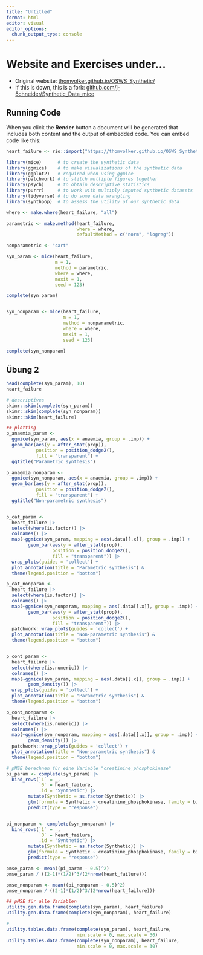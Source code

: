 ```yaml
---
title: "Untitled"
format: html
editor: visual
editor_options: 
  chunk_output_type: console
---
```


# Website and Exercises under...

* Original website: [thomvolker.github.io/OSWS_Synthetic/](https://thomvolker.github.io/OSWS_Synthetic/)
* If this is down, this is a fork: [github.com/j-5chneider/Synthetic_Data_mice](https://github.com/j-5chneider/Synthetic_Data_mice)


## Running Code

When you click the **Render** button a document will be generated that includes both content and the output of embedded code. You can embed code like this:

```r
heart_failure <- rio::import("https://thomvolker.github.io/OSWS_Synthetic/data/heart_failure.RDS")

library(mice)      # to create the synthetic data
library(ggmice)    # to make visualizations of the synthetic data
library(ggplot2)   # required when using ggmice
library(patchwork) # to stitch multiple figures together
library(psych)     # to obtain descriptive statistics
library(purrr)     # to work with multiply imputed synthetic datasets
library(tidyverse) # to do some data wrangling
library(synthpop)  # to assess the utility of our synthetic data
```

```r
where <- make.where(heart_failure, "all")

parametric <- make.method(heart_failure, 
                          where = where, 
                          defaultMethod = c("norm", "logreg"))

nonparametric <- "cart"

syn_param <- mice(heart_failure, 
                  m = 1, 
                  method = parametric, 
                  where = where,
                  maxit = 1,
                  seed = 123)

complete(syn_param)


syn_nonparam <- mice(heart_failure, 
                     m = 1, 
                     method = nonparametric, 
                     where = where,
                     maxit = 1,
                     seed = 123)

complete(syn_nonparam)
```

## Übung 2

```r
head(complete(syn_param), 10)
heart_failure

# descriptives
skimr::skim(complete(syn_param))
skimr::skim(complete(syn_nonparam))
skimr::skim(heart_failure)

## plotting
p_anaemia_param <-
  ggmice(syn_param, aes(x = anaemia, group = .imp)) +
  geom_bar(aes(y = after_stat(prop)),
           position = position_dodge2(),
           fill = "transparent") +
  ggtitle("Parametric synthesis")

p_anaemia_nonparam <-
  ggmice(syn_nonparam, aes(x = anaemia, group = .imp)) +
  geom_bar(aes(y = after_stat(prop)),
           position = position_dodge2(),
           fill = "transparent") +
  ggtitle("Non-parametric synthesis")


p_cat_param <-
  heart_failure |>
  select(where(is.factor)) |>
  colnames() |>
  map(~ggmice(syn_param, mapping = aes(.data[[.x]], group = .imp)) +
        geom_bar(aes(y = after_stat(prop)),
                 position = position_dodge2(),
                 fill = "transparent")) |>
  wrap_plots(guides = 'collect') +
  plot_annotation(title = "Parametric synthesis") &
  theme(legend.position = "bottom")

p_cat_nonparam <-
  heart_failure |>
  select(where(is.factor)) |>
  colnames() |>
  map(~ggmice(syn_nonparam, mapping = aes(.data[[.x]], group = .imp)) +
        geom_bar(aes(y = after_stat(prop)),
                 position = position_dodge2(),
                 fill = "transparent")) |>
  patchwork::wrap_plots(guides = 'collect') +
  plot_annotation(title = "Non-parametric synthesis") &
  theme(legend.position = "bottom")


p_cont_param <-
  heart_failure |>
  select(where(is.numeric)) |>
  colnames() |>
  map(~ggmice(syn_param, mapping = aes(.data[[.x]], group = .imp)) +
        geom_density()) |>
  wrap_plots(guides = 'collect') +
  plot_annotation(title = "Parametric synthesis") &
  theme(legend.position = "bottom")

p_cont_nonparam <-
  heart_failure |>
  select(where(is.numeric)) |>
  colnames() |>
  map(~ggmice(syn_nonparam, mapping = aes(.data[[.x]], group = .imp)) +
        geom_density()) |>
  patchwork::wrap_plots(guides = 'collect') +
  plot_annotation(title = "Non-parametric synthesis") &
  theme(legend.position = "bottom")

```

```r
# pMSE berechnen für eine Variable "creatinine_phosphokinase" 
pi_param <- complete(syn_param) |>
  bind_rows(`1` = _,
            `0` = heart_failure,
            .id = "Synthetic") |>
        mutate(Synthetic = as.factor(Synthetic)) |>
        glm(formula = Synthetic ~ creatinine_phosphokinase, family = binomial) |>
        predict(type = "response")


pi_nonparam <- complete(syn_nonparam) |>
  bind_rows(`1` = _,
            `0` = heart_failure,
            .id = "Synthetic") |>
        mutate(Synthetic = as.factor(Synthetic)) |>
        glm(formula = Synthetic ~ creatinine_phosphokinase, family = binomial) |>
        predict(type = "response")

pmse_param <- mean((pi_param - 0.5)^2)
pmse_param / ((2-1)*(1/2)^3/(2*nrow(heart_failure)))

pmse_nonparam <- mean((pi_nonparam - 0.5)^2)
pmse_nonparam / ((2-1)*(1/2)^3/(2*nrow(heart_failure)))

## pMSE für alle Variablen
utility.gen.data.frame(complete(syn_param), heart_failure)
utility.gen.data.frame(complete(syn_nonparam), heart_failure)

# 
utility.tables.data.frame(complete(syn_param), heart_failure,
                          min.scale = 0, max.scale = 30)
utility.tables.data.frame(complete(syn_nonparam), heart_failure,
                          min.scale = 0, max.scale = 30)
```
